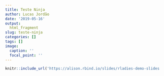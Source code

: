 ```yaml
---
title: Teste Ninja
author: Lucas Jordão
date: '2019-05-16'
output:
  html_fragment
slug: teste-ninja
categories: []
tags: []
image:
  caption: ''
  focal_point: ''
---
```


```r
knitr::include_url('https://alison.rbind.io/slides/rladies-demo-slides.html#1')
```
